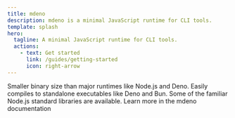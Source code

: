 ```yaml
---
title: mdeno
description: mdeno is a minimal JavaScript runtime for CLI tools.
template: splash
hero:
  tagline: A minimal JavaScript runtime for CLI tools.
  actions:
    - text: Get started
      link: /guides/getting-started
      icon: right-arrow
---
```



<CardGrid>
  <Card title="Small Runtime" icon="star">
    Smaller binary size than major runtimes like Node.js and Deno.
  </Card>
  <Card title="Create standalone executables" icon="setting">
    Easily compiles to standalone executables like Deno and Bun.
  </Card>
  <Card title="Node.js Compat" icon="node">
    Some of the familiar Node.js standard libraries are available.
  </Card>
  <Card title="Read the docs" icon="open-book">
    Learn more in the mdeno documentation
  </Card>
</CardGrid>
